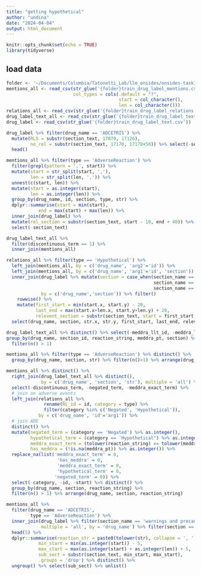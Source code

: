 ```yaml
---
title: "getting hypothetical"
author: "undina"
date: "2024-04-04"
output: html_document
---
```


```r
knitr::opts_chunk$set(echo = TRUE)
library(tidyverse)
```

## load data

```r
folder <- '~/Documents/Columbia/Tatonetti_Lab/llm_onsides/onsides-task1/data/TAC2017/'
mentions_all <- read_csv(str_glue('{folder}train_drug_label_mentions.csv'),
                         col_types = cols(.default = "?",
                                          start = col_character(),
                                          len = col_character()))
relations_all <- read_csv(str_glue('{folder}train_drug_label_relations.csv'))
drug_label_text_all <- read_csv(str_glue('{folder}train_drug_label_text_manual_ades.csv'))
drug_label <- read_csv(str_glue('{folder}train_drug_label_text.csv'))
```

```r
drug_label %>% filter(drug_name == 'ADCETRIS') %>% 
  mutate(RL5 = substr(section_text, 17070, 17126),
         no_rel = substr(section_text, 17170, 17178+50)) %>% select(-section_text) %>%
  head()
```

```r
mentions_all %>% filter(type == 'AdverseReaction') %>%
  filter(grepl(pattern = ',', start)) %>%
  mutate(start = str_split(start, ','),
         len = str_split(len, ',')) %>%
  unnest(c(start, len)) %>% 
  mutate(start = as.integer(start),
         len = as.integer(len)) %>%
  group_by(drug_name, id, section, type, str) %>%
  dplyr::summarise(start = min(start), 
            end = max(start) + max(len)) %>%
  inner_join(drug_label) %>% 
  mutate(rel_section = substr(section_text, start - 10, end + 40)) %>%
  select(-section_text)

drug_label_text_all %>%
  filter(discontinuous_term == 1) %>%
  inner_join(mentions_all)
```


```r
relations_all %>% filter(type == 'Hypothetical') %>%
  left_join(mentions_all, by = c('drug_name', 'arg2'='id')) %>% 
  left_join(mentions_all, by = c('drug_name', 'arg1'='id', 'section')) %>% 
  inner_join(drug_label %>% mutate(section = case_when(section_name == 'adverse reactions' ~ 'S1',
                                                       section_name == 'warnings and precautions' ~ 'S2',
                                                       section_name == 'boxed warnings' ~ 'S3')),
             by = c('drug_name','section')) %>% filter()
    rowwise() %>%
    mutate(first_start = min(start.x, start.y) - 20,
           last_end = max(start.x+len.x, start.y+len.y) + 20,
           relevent_section = substr(section_text, start = first_start, stop = last_end)) %>%
  select(drug_name, section, str.x, str.y, first_start, last_end, relevent_section)
```


```r
drug_label_text_all %>% distinct() %>% select(-meddra_llt_id, -meddra_llt) %>%
group_by(drug_name, section_id, reaction_string, meddra_pt, section) %>%
  filter(n() > 1)
```

```r
mentions_all %>% filter(type == 'AdverseReaction') %>% distinct() %>% 
  group_by(drug_name, section, str) %>% filter(n()>1) %>% arrange(drug_name, section, str)
```


```r
mentions_all %>% distinct() %>%
  right_join(drug_label_text_all %>% distinct(),
             by = c('drug_name', 'section', 'str'), multiple = 'all') %>%
  select(-discontinuous_term, -negated_term, -meddra_exact_term) %>%
  # join on adverse events
  left_join(relations_all %>% 
              rename(RL_id = id, category = type) %>%
              filter(category %in% c('Negated', 'Hypothetical')),
            by = c('drug_name', 'id'='arg1')) %>%
  # join ADE 
  distinct() %>%
  mutate(negated_term = (category == 'Negated') %>% as.integer(),
         hypothetical_term = (category == 'Hypothetical') %>% as.integer(),
         meddra_exact_term = (tolower(reaction_string) == tolower(meddra_pt)) %>% as.integer(),
         has_meddra = (!is.na(meddra_pt)) %>% as.integer()) %>%
  replace_na(list('meddra_exact_term' = 0,
                   'has_meddra' = 0,
                   'meddra_exact_term' = 0,
                   'hypothetical_term' = 0,
                  'negated_term' = 0)) %>%
  select(-category, -id, -start) %>% distinct() %>%
  group_by(drug_name, section, reaction_string) %>%
  filter(n() > 1) %>% arrange(drug_name, section, reaction_string)
```




```r
mentions_all %>%
  filter(drug_name == 'ADCETRIS',
         type == 'AdverseReaction') %>% 
  inner_join(drug_label %>% filter(section_name == 'warnings and precautions'),
             multiple = 'all', by = 'drug_name') %>% filter(section == 'S3') %>%
  head(5) %>%
  dplyr::summarise(reaction_str = paste0(tolower(str), collapse = ', '),
            min_start = min(as.integer(start)) - 5,
            max_start = max(as.integer(start) + as.integer(len)) + 5,
            sub_sect = substr(section_text, min_start, max_start),
            .groups = 'drop') %>% distinct() %>%
  ungroup() %>% select(sub_sect) %>% unlist()
```





